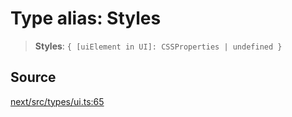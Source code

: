 # Type alias: Styles

> **Styles**: `{ [uiElement in UI]: CSSProperties | undefined }`

## Source

[next/src/types/ui.ts:65](https://github.com/gpbl/react-day-picker/blob/6515ed496/next/src/types/ui.ts#L65)
